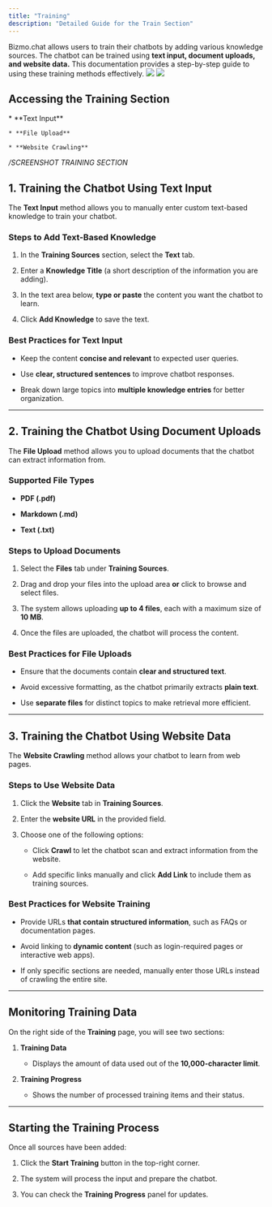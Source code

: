 ```yaml
---
title: "Training"
description: "Detailed Guide for the Train Section"
---
```


Bizmo.chat allows users to train their chatbots by adding various knowledge sources. The chatbot can be trained using **text input, document uploads, and website data.** This documentation provides a step-by-step guide to using these training methods effectively.
<img className="block w-full dark:hidden" src="/images/Train_dark.png" />
<img className="hidden w-full dark:block" src="/images/Train_light.png" />
## Accessing the Training Section

<Steps>
  <Step title="Log in to your Bizmo.chat account." />

  <Step title="Navigate to Training  from the left-hand sidebar." />

  <Step title="You will now see the Training Sources section, where you can choose between three training methods:">
    * **Text Input**

    * **File Upload**

    * **Website Crawling**
  </Step>
</Steps>

*/SCREENSHOT TRAINING  SECTION*

## 1. Training the Chatbot Using Text Input

The **Text Input** method allows you to manually enter custom text-based knowledge to train your chatbot.

### Steps to Add Text-Based Knowledge

1. In the **Training Sources** section, select the **Text** tab.

2. Enter a **Knowledge Title** (a short description of the information you are adding).

3. In the text area below, **type or paste** the content you want the chatbot to learn.

4. Click **Add Knowledge** to save the text.

### Best Practices for Text Input

* Keep the content **concise and relevant** to expected user queries.

* Use **clear, structured sentences** to improve chatbot responses.

* Break down large topics into **multiple knowledge entries** for better organization.

***

## 2. Training the Chatbot Using Document Uploads

The **File Upload** method allows you to upload documents that the chatbot can extract information from.

### Supported File Types

* **PDF (.pdf)**

* **Markdown (.md)**

* **Text (.txt)**

### Steps to Upload Documents

1. Select the **Files** tab under **Training Sources**.

2. Drag and drop your files into the upload area **or** click to browse and select files.

3. The system allows uploading **up to 4 files**, each with a maximum size of **10 MB**.

4. Once the files are uploaded, the chatbot will process the content.

### Best Practices for File Uploads

* Ensure that the documents contain **clear and structured text**.

* Avoid excessive formatting, as the chatbot primarily extracts **plain text**.

* Use **separate files** for distinct topics to make retrieval more efficient.

***

## 3. Training the Chatbot Using Website Data

The **Website Crawling** method allows your chatbot to learn from web pages.

### **Steps to Use Website Data**

1. Click the **Website** tab in **Training Sources**.

2. Enter the **website URL** in the provided field.

3. Choose one of the following options:

   * Click **Crawl** to let the chatbot scan and extract information from the website.

   * Add specific links manually and click **Add Link** to include them as training sources.

### **Best Practices for Website Training**

* Provide URLs **that contain structured information**, such as FAQs or documentation pages.

* Avoid linking to **dynamic content** (such as login-required pages or interactive web apps).

* If only specific sections are needed, manually enter those URLs instead of crawling the entire site.

***

## Monitoring Training Data

On the right side of the **Training** page, you will see two sections:

1. **Training Data**

   * Displays the amount of data used out of the **10,000-character limit**.

2. **Training Progress**

   * Shows the number of processed training items and their status.

***

## Starting the Training Process

Once all sources have been added:

1. Click the **Start Training** button in the top-right corner.

2. The system will process the input and prepare the chatbot.

3. You can check the **Training Progress** panel for updates.
